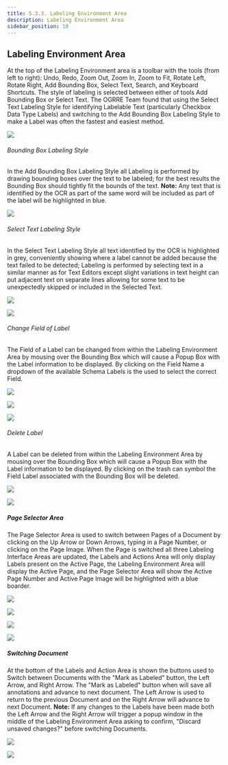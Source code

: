 ```yaml
---
title: 5.3.3. Labeling Environment Area
description: Labeling Environment Area
sidebar_position: 10
---
```


## Labeling Environment Area

At the top of the Labeling Environment area is a toolbar with the tools
(from left to right): Undo, Redo, Zoom Out, Zoom In, Zoom to Fit, Rotate
Left, Rotate Right, Add Bounding Box, Select Text, Search, and Keyboard
Shortcuts. The style of labeling is selected between either of tools Add
Bounding Box or Select Text. The OGRRE Team found that using the Select
Text Labeling Style for identifying Labelable Text (particularly
Checkbox Data Type Labels) and switching to the Add Bounding Box
Labeling Style to make a Label was often the fastest and easiest method.

![](../../static/screenshots/DocAI/Extractor/extractor_labeling_environment_1.PNG)

###### Bounding Box Labeling Style

In the Add Bounding Box Labeling Style all Labeling is performed by
drawing bounding boxes over the text to be labeled; for the best results
the Bounding Box should tightly fit the bounds of the text. **Note:**
Any text that is identified by the OCR as part of the same word will be
included as part of the label will be highlighted in blue.

![](../../static/screenshots/DocAI/Extractor/extractor_labeling_environment_2.PNG)

###### Select Text Labeling Style

In the Select Text Labeling Style all text identified by the OCR is
highlighted in grey, conveniently showing where a label cannot be added
because the text failed to be detected; Labeling is performed by
selecting text in a similar manner as for Text Editors except slight
variations in text height can put adjacent text on separate lines
allowing for some text to be unexpectedly skipped or included in the
Selected Text.

![](../../static/screenshots/DocAI/Extractor/extractor_labeling_environment_3.PNG)

![](../../static/screenshots/DocAI/Extractor/extractor_labeling_environment_4.PNG)

###### Change Field of Label

The Field of a Label can be changed from within the Labeling Environment
Area by mousing over the Bounding Box which will cause a Popup Box with
the Label information to be displayed. By clicking on the Field Name a
dropdown of the available Schema Labels is the used to select the
correct Field.

![](../../static/screenshots/DocAI/Extractor/extractor_labeling_environment_5.PNG)

![](../../static/screenshots/DocAI/Extractor/extractor_labeling_environment_6.PNG)

![](../../static/screenshots/DocAI/Extractor/extractor_labeling_environment_7.PNG)


###### Delete Label

A Label can be deleted from within the Labeling Environment Area by
mousing over the Bounding Box which will cause a Popup Box with the
Label information to be displayed. By clicking on the trash can symbol
the Field Label associated with the Bounding Box will be deleted.

![](../../static/screenshots/DocAI/Extractor/extractor_labeling_environment_8.PNG)

![](../../static/screenshots/DocAI/Extractor/extractor_labeling_environment_9.PNG)

##### Page Selector Area

The Page Selector Area is used to switch between Pages of a Document by
clicking on the Up Arrow or Down Arrows, typing in a Page Number, or
clicking on the Page Image. When the Page is switched all three Labeling
Interface Areas are updated, the Labels and Actions Area will only
display Labels present on the Active Page, the Labeling Environment Area
will display the Active Page, and the Page Selector Area will show the
Active Page Number and Active Page Image will be highlighted with a blue
boarder.

![](../../static/screenshots/DocAI/Extractor/extractor_labeling_environment_10.PNG)

![](../../static/screenshots/DocAI/Extractor/extractor_labeling_environment_11.PNG)

![](../../static/screenshots/DocAI/Extractor/extractor_labeling_environment_12.PNG)

![](../../static/screenshots/DocAI/Extractor/extractor_labeling_environment_13.PNG)

##### **Switching Document**

At the bottom of the Labels and Action Area is shown the buttons used to
Switch between Documents with the "Mark as Labeled" button, the Left
Arrow, and Right Arrow. The "Mark as Labeled" button when will save all
annotations and advance to next document. The Left Arrow is used to
return to the previous Document and on the Right Arrow will advance to
next Document. **Note:** If any changes to the Labels have been made
both the Left Arrow and the Right Arrow will trigger a popup window in
the middle of the Labeling Environment Area asking to confirm, "Discard
unsaved changes?" before switching Documents.

![](../../static/screenshots/DocAI/Extractor/extractor_labeling_environment_14.PNG)

![](../../static/screenshots/DocAI/Extractor/extractor_labeling_environment_15.PNG)
